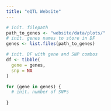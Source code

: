 ```yaml
---
title: "eQTL Website"
---
```



```r
# init. filepath
path_to_genes <- "website/data/plots/"
# init. genes names to store in DF
genes <- list.files(path_to_genes)

# init. DF with gene and SNP combos
df <- tibble(
  gene = genes,
  snp = NA
)

for (gene in genes) {
  # init. number of SNPs
  
}
```



